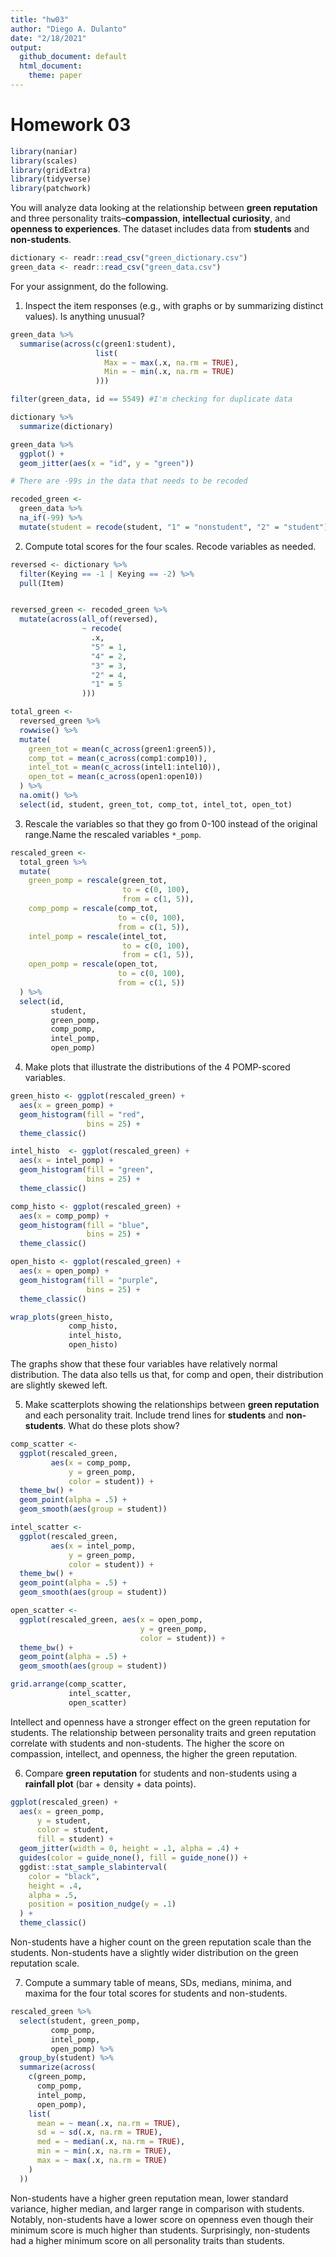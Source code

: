 ```yaml
---
title: "hw03"
author: "Diego A. Dulanto"
date: "2/18/2021"
output:
  github_document: default
  html_document: 
    theme: paper
---
```



# Homework 03


```r
library(naniar)
library(scales)
library(gridExtra)
library(tidyverse)
library(patchwork)
```

You will analyze data looking at the relationship between **green reputation** and three personality traits--**compassion**, **intellectual curiosity**, and **openness to experiences**.
The dataset includes data from **students** and **non-students**.

```r
dictionary <- readr::read_csv("green_dictionary.csv")
green_data <- readr::read_csv("green_data.csv")
```


For your assignment, do the following.

1. Inspect the item responses (e.g., with graphs or by summarizing distinct values). Is anything unusual?

  
```r
green_data %>%
  summarise(across(c(green1:student),
                   list(
                     Max = ~ max(.x, na.rm = TRUE),
                     Min = ~ min(.x, na.rm = TRUE)
                   )))

filter(green_data, id == 5549) #I'm checking for duplicate data

dictionary %>%
  summarize(dictionary)

green_data %>%
  ggplot() +
  geom_jitter(aes(x = "id", y = "green"))

# There are -99s in the data that needs to be recoded

recoded_green <-
  green_data %>%
  na_if(-99) %>%
  mutate(student = recode(student, "1" = "nonstudent", "2" = "student"))
```     


2. Compute total scores for the four scales. Recode variables as needed.


```r
reversed <- dictionary %>%
  filter(Keying == -1 | Keying == -2) %>%
  pull(Item)


reversed_green <- recoded_green %>%
  mutate(across(all_of(reversed),
                ~ recode(
                  .x,
                  "5" = 1,
                  "4" = 2,
                  "3" = 3,
                  "2" = 4,
                  "1" = 5
                )))

total_green <-
  reversed_green %>%
  rowwise() %>%
  mutate(
    green_tot = mean(c_across(green1:green5)),
    comp_tot = mean(c_across(comp1:comp10)),
    intel_tot = mean(c_across(intel1:intel10)),
    open_tot = mean(c_across(open1:open10))
  ) %>%
  na.omit() %>%
  select(id, student, green_tot, comp_tot, intel_tot, open_tot)
```
     

3. Rescale the variables so that they go from 0-100 instead of the original range.Name the rescaled variables `*_pomp`.


```r
rescaled_green <-
  total_green %>%
  mutate(
    green_pomp = rescale(green_tot,
                         to = c(0, 100),
                         from = c(1, 5)),
    comp_pomp = rescale(comp_tot,
                        to = c(0, 100),
                        from = c(1, 5)),
    intel_pomp = rescale(intel_tot,
                         to = c(0, 100),
                         from = c(1, 5)),
    open_pomp = rescale(open_tot,
                        to = c(0, 100),
                        from = c(1, 5))
  ) %>%
  select(id,
         student,
         green_pomp,
         comp_pomp,
         intel_pomp,
         open_pomp)
```
     

4. Make plots that illustrate the distributions of the 4 POMP-scored variables.

  
```r
green_histo <- ggplot(rescaled_green) +
  aes(x = green_pomp) +
  geom_histogram(fill = "red",
                 bins = 25) +
  theme_classic()

intel_histo  <- ggplot(rescaled_green) +
  aes(x = intel_pomp) +
  geom_histogram(fill = "green",
                 bins = 25) +
  theme_classic()

comp_histo <- ggplot(rescaled_green) +
  aes(x = comp_pomp) +
  geom_histogram(fill = "blue",
                 bins = 25) +
  theme_classic()

open_histo <- ggplot(rescaled_green) +
  aes(x = open_pomp) +
  geom_histogram(fill = "purple",
                 bins = 25) +
  theme_classic()

wrap_plots(green_histo,
             comp_histo,
             intel_histo,
             open_histo)
```


The graphs show that these four variables have relatively normal distribution. 
The data also tells us that, for comp and open, their distribution are slightly skewed left.


5. Make scatterplots showing the relationships between **green reputation** and each personality trait.
Include trend lines for **students** and **non-students**.
What do these plots show?


```r
comp_scatter <-
  ggplot(rescaled_green,
         aes(x = comp_pomp,
             y = green_pomp,
             color = student)) + 
  theme_bw() +
  geom_point(alpha = .5) +
  geom_smooth(aes(group = student)) 

intel_scatter <-
  ggplot(rescaled_green,
         aes(x = intel_pomp,
             y = green_pomp,
             color = student)) +
  theme_bw() +
  geom_point(alpha = .5) +
  geom_smooth(aes(group = student))

open_scatter <-
  ggplot(rescaled_green, aes(x = open_pomp,
                             y = green_pomp,
                             color = student)) +
  theme_bw() +
  geom_point(alpha = .5) +
  geom_smooth(aes(group = student))

grid.arrange(comp_scatter,
             intel_scatter,
             open_scatter)
```


Intellect and openness have a stronger effect on the green reputation for students.
The relationship between personality traits and green reputation correlate with students and non-students. 
The higher the score on compassion, intellect, and openness, the higher the green reputation. 


6. Compare **green reputation** for students and non-students using a **rainfall plot** (bar + density + data points).


```r
ggplot(rescaled_green) +
  aes(x = green_pomp,
      y = student,
      color = student,
      fill = student) +
  geom_jitter(width = 0, height = .1, alpha = .4) +
  guides(color = guide_none(), fill = guide_none()) +
  ggdist::stat_sample_slabinterval(
    color = "black",
    height = .4, 
    alpha = .5, 
    position = position_nudge(y = .1)
  ) +
  theme_classic()
```


Non-students have a higher count on the green reputation scale than the students.
Non-students have a slightly wider distribution on the green reputation scale.

7. Compute a summary table of means, SDs, medians, minima, and maxima for the four total scores for students and non-students.

 
```r
rescaled_green %>%
  select(student, green_pomp,
         comp_pomp,
         intel_pomp,
         open_pomp) %>%
  group_by(student) %>%
  summarize(across(
    c(green_pomp,
      comp_pomp,
      intel_pomp,
      open_pomp),
    list(
      mean = ~ mean(.x, na.rm = TRUE),
      sd = ~ sd(.x, na.rm = TRUE),
      med = ~ median(.x, na.rm = TRUE),
      min = ~ min(.x, na.rm = TRUE),
      max = ~ max(.x, na.rm = TRUE)
    )
  ))
```


Non-students have a higher green reputation mean, lower standard variance, higher median, and larger range in comparison with students. 
Notably, non-students have a lower score on openness even though their minimum score is much higher than students. 
Surprisingly, non-students had a higher minimum score on all personality traits than students.
